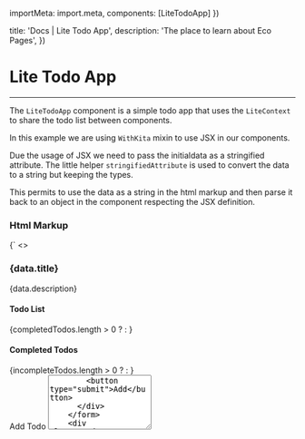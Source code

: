 

  importMeta: import.meta,
  components: [LiteTodoApp]
})

  title: 'Docs | Lite Todo App',
  description: 'The place to learn about Eco Pages',
})

# Lite Todo App
---

The `LiteTodoApp` component is a simple todo app that uses the `LiteContext` to share the todo list between components.

In this example we are using `WithKita` mixin to use JSX in our components.

Due the usage of JSX we need to pass the initialdata as a stringified attribute. The little helper `stringifiedAttribute` is used to convert the data to a string but keeping the types.

This permits to use the data as a string in the html markup and then parse it back to an object in the component respecting the JSX definition.

<LiteTodoApp count={5} />

### Html Markup

<CodeBlock lang="html">{` <>
  <h3 safe>{data.title}</h3>
  <p safe>{data.description}</p>
  <lite-todo-app class="todo" initialdata={stringifiedAttribute(data.todos)}>
    <div class="todo__board">
      <div class="todo__panel">
        <h4>Todo List</h4>
        <div class="todo__list todo__list--incomplete" data-todo-list>
          {completedTodos.length > 0 ? <TodoList todos={incompleteTodos} /> : <NoTodosMessage />}
        </div>
      </div>
      <div class="todo__panel">
        <h4>Completed Todos</h4>
        <div class="todo__list todo__list--complete" data-todo-list-complete>
          {incompleteTodos.length > 0 ? <TodoList todos={completedTodos} /> : <NoCompletedTodosMessage />}
        </div>
      </div>
    </div>
    <form id="todo-form" data-todo-form>
      <div class="todo__todo-form-group">
        <label for="new-todo">Add Todo</label>
        <textarea form="todo-form" id="new-todo" rows="6" name="todo" />
        <button type="submit">Add</button>
      </div>
    </form>
    <div class="todo__count">
      <p>
        Still to do: <span data-count>{incompleteTodos.length}</span>
      </p>
      <p>
        Completed: <span data-count-complete>{completedTodos.length}</span>
      </p>
    </div>
  </lite-todo-app>
</>
`}</CodeBlock>

### Typescript

<CodeBlock lang='typescript'>{`import {
  LiteElement,
  WithKita,
  customElement,
  onEvent,
  querySelector,
  reactiveAttribute,
  createContext,
  consumeContext,
  contextSelector,
  provideContext,
  type UnknownContext,
  type LiteContext,
} from '@eco-pages/lite-elements';

export type LiteTodoAppProps = {
  initialdata?: TodoContext['todos'];
};

export type LiteTodoProps = {
  complete?: boolean;
};

export type Todo = {
  id: string;
  text: string;
  complete: boolean;
};

export type TodoContext = {
  todos: Todo[];
};


@customElement('lite-todo-item')
export class LiteTodo extends WithKita(LiteElement) {
  @querySelector('input[type="checkbox"]') checkbox!: HTMLInputElement;
  @reactiveAttribute({ type: Boolean, reflect: true }) complete = false;
  @consumeContext(todoContext) context!: LiteContext<typeof todoContext>;

  override connectedCallback(): void {
    super.connectedCallback();
    this.complete = this.checkbox.checked;
  }

  @onEvent({ target: 'input[type="checkbox"]', type: 'change' })
  toggleComplete(event: Event) {
    const checkbox = event.target as HTMLInputElement;
    const todo = this.context.getContext().todos.find((t) => t.id === this.id);
    if (!todo) return;
    this.complete = checkbox.checked;
    this.context.setContext({
      todos: this.context.getContext().todos.map((t) => (t.id === this.id ? { ...t, complete: checkbox.checked } : t)),
    });
    this.remove();
  }

  override disconnectedCallback(): void {
    super.disconnectedCallback();
  }
}

@customElement('lite-todo-app')
export class LiteTodos extends WithKita(LiteElement) {
  @querySelector('[data-count]') countText!: HTMLElement;
  @querySelector('[data-count-complete]') countTextComplete!: HTMLElement;
  @querySelector('[data-todo-list]') todoList!: HTMLElement;
  @querySelector('[data-todo-list-complete]') todoListComplete!: HTMLElement;
  @reactiveAttribute({ type: Array, reflect: false }) initialdata: TodoContext['todos'] = [];

  @provideContext<typeof todoContext>({ context: todoContext, initialValue: { todos: [] } })
  provider!: LiteContext<typeof todoContext>;

  override connectedCallback(): void {
    super.connectedCallback();
    this.onTodosUpdated = this.onTodosUpdated.bind(this);
  }

  override connectedContextCallback(_contextName: UnknownContext): void {
    this.provider.setContext({ todos: this.initialdata });
  }

  @onEvent({ target: '[data-todo-form]', type: 'submit' })
  submitTodo(event: FormDataEvent) {
    event.preventDefault();
    const form = event.target as HTMLFormElement;
    const formData = new FormData(form);
    const todo = formData.get('todo');

    if (todo) {
      const prevTodos = this.provider.getContext().todos;
      const todos = [...prevTodos, { id: Date.now().toString(), text: todo.toString(), complete: false }];
      this.provider.setContext({ todos });
      form.reset();
    }
  }

  renderTodos(todos: TodoContext['todos'], node: HTMLElement) {
    node.innerHTML = '';
    let index = 0;
    for (const todo of todos) {
      this.renderTemplate({
        target: node,
        template: <TodoItem {...todo} />,
        insert: index === 0 ? 'replace' : 'beforeend',
      });
      index++;
    }
  }

  renderMessage(message: JSX.Element, node: HTMLElement) {
    this.renderTemplate({
      target: node,
      template: message,
      insert: 'replace',
    });
  }

  @contextSelector({
    context: todoContext,
    select: ({ todos }) => ({
      todosCompleted: todos.filter((todo) => todo.complete),
      todosIncomplete: todos.filter((todo) => !todo.complete),
    }),
  })
  onTodosUpdated({
    todosCompleted,
    todosIncomplete,
  }: {
    todosCompleted: TodoContext['todos'];
    todosIncomplete: TodoContext['todos'];
  }) {
    if (todosCompleted.length === 0) {
      this.renderMessage(<NoTodosMessage />, this.todoListComplete);
    } else {
      this.renderTodos(todosCompleted, this.todoListComplete);
    }

    if (todosIncomplete.length === 0) {
      this.renderMessage(<NoCompletedTodosMessage />, this.todoList);
    } else {
      this.renderTodos(todosIncomplete, this.todoList);
    }

    this.countTextComplete.textContent = todosCompleted.length.toString();
    this.countText.textContent = todosIncomplete.length.toString();
  }
}

declare global {
  namespace JSX {
    interface IntrinsicElements {
      'lite-todo-app': HtmlTag & LiteTodoAppProps;
      'lite-todo-item': HtmlTag & LiteTodoProps;
    }
  }
}`}</CodeBlock>

### Templates

<CodeBlock lang='typescript'>{`import type { Todo } from './lite-todo-app.script';

  return <div>No todos to show</div>;
};

  return <div>No completed todos to show</div>;
};

  return (
    <lite-todo-item complete={complete} class="todo__item" id={id}>
      {text as 'safe'}
      <span>
        <input type="checkbox" checked={complete} />
      </span>
    </lite-todo-item>
  );
};

  return (
    <>
      {todos.map((todo) => (
        <TodoItem {...todo} />
      ))}
    </>
  );
};`}</CodeBlock>